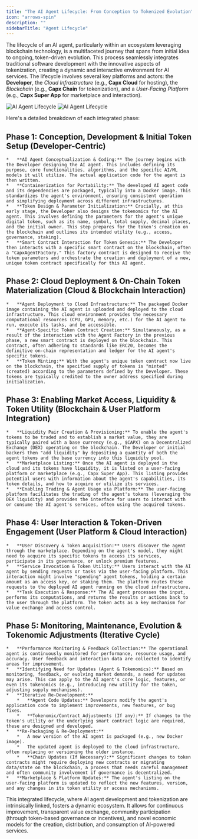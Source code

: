 ```yaml
---
title: "The AI Agent Lifecycle: From Conception to Tokenized Evolution"
icon: "arrows-spin"
description: ""
sidebarTitle: "Agent Lifecycle"
---
```

The lifecycle of an AI agent, particularly within an ecosystem leveraging blockchain technology, is a multifaceted journey that spans from initial idea to ongoing, token-driven evolution. This process seamlessly integrates traditional software development with the innovative aspects of tokenization, creating a dynamic and interactive environment for AI services. The lifecycle involves several key platforms and actors: the **Developer**, the *Cloud Infrastructure* (e.g., **Capx Cloud** for hosting), the *Blockchain* (e.g., **Capx Chain** for tokenization), and a *User-Facing Platform* (e.g., **Capx Super App** for marketplace and interaction).

<img
  className="hidden dark:block"
  src="/images/AI Agent Lifecycle.png"
  alt="AI Agent Lifecycle"
  about='AI Agent Lifecycle'
/>
<img
  className="block dark:hidden"
  src="/images/AI Agent Lifecycle.png"
  alt="AI Agent Lifecycle"
  about='AI Agent Lifecycle'
/>

Here's a detailed breakdown of each integrated phase:

## Phase 1: Conception, Development & Initial Token Setup (Developer-Centric)
    *   **AI Agent Conceptualization & Coding:** The journey begins with the Developer designing the AI agent. This includes defining its purpose, core functionalities, algorithms, and the specific AI/ML models it will utilize. The actual application code for the agent is then written.
    *   **Containerization for Portability:** The developed AI agent code and its dependencies are packaged, typically into a Docker image. This standardizes the agent's environment, ensuring consistent operation and simplifying deployment across different infrastructures.
    *   **Token Design & Parameter Initialization:** Crucially, at this early stage, the Developer also designs the tokenomics for the AI agent. This involves defining the parameters for the agent's unique digital token, such as its name, symbol, total supply, decimal places, and the initial owner. This step prepares for the token's creation on the blockchain and outlines its intended utility (e.g., access, governance, staking).
    *   **Smart Contract Interaction for Token Genesis:** The Developer then interacts with a specific smart contract on the blockchain, often a "CapxAgentFactory." This factory contract is designed to receive the token parameters and orchestrate the creation and deployment of a new, unique token contract specifically for this AI agent.

## Phase 2: Cloud Deployment & On-Chain Token Materialization (Cloud & Blockchain Interaction)
    *   **Agent Deployment to Cloud Infrastructure:** The packaged Docker image containing the AI agent is uploaded and deployed to the cloud infrastructure. This cloud environment provides the necessary computational resources (CPU, GPU, memory, etc.) for the AI agent to run, execute its tasks, and be accessible.
    *   **Agent-Specific Token Contract Creation:** Simultaneously, as a result of the interaction with the Agent Factory in the previous phase, a new smart contract is deployed on the blockchain. This contract, often adhering to standards like ERC20, becomes the definitive on-chain representation and ledger for the AI agent's specific tokens.
    *   **Token Minting:** With the agent's unique token contract now live on the blockchain, the specified supply of tokens is "minted" (created) according to the parameters defined by the Developer. These tokens are typically credited to the owner address specified during initialization.

## Phase 3: Enabling Market Access, Liquidity & Token Utility (Blockchain & User Platform Integration)
    *   **Liquidity Pair Creation & Provisioning:** To enable the agent's tokens to be traded and to establish a market value, they are typically paired with a base currency (e.g., $CAPX) on a Decentralized Exchange (DEX) operating on the blockchain. The Developer or initial backers then "add liquidity" by depositing a quantity of both the agent tokens and the base currency into this liquidity pool.
    *   **Marketplace Listing:** Once the AI agent is deployed in the cloud and its tokens have liquidity, it is listed on a user-facing platform or marketplace (e.g., Capx Super App). This listing provides potential users with information about the agent's capabilities, its token details, and how to acquire or utilize its services.
    *   **Enabling Trading & Agent Usage via Platform:** The user-facing platform facilitates the trading of the agent's tokens (leveraging the DEX liquidity) and provides the interface for users to interact with or consume the AI agent's services, often using the acquired tokens.

## Phase 4: User Interaction & Token-Driven Engagement (User Platform & Cloud Interaction)
    *   **User Discovery & Token Acquisition:** Users discover the agent through the marketplace. Depending on the agent's model, they might need to acquire its specific tokens to access its services, participate in its governance, or unlock premium features.
    *   **Service Invocation & Token Utility:** Users interact with the AI agent by sending requests or tasks via the user-facing platform. This interaction might involve "spending" agent tokens, holding a certain amount as an access key, or staking them. The platform routes these requests to the deployed AI agent running on the cloud infrastructure.
    *   **Task Execution & Response:** The AI agent processes the input, performs its computations, and returns the results or actions back to the user through the platform. The token acts as a key mechanism for value exchange and access control.

## Phase 5: Monitoring, Maintenance, Evolution & Tokenomic Adjustments (Iterative Cycle)
    *   **Performance Monitoring & Feedback Collection:** The operational agent is continuously monitored for performance, resource usage, and accuracy. User feedback and interaction data are collected to identify areas for improvement.
    *   **Identifying Need for Updates (Agent & Tokenomics):** Based on monitoring, feedback, or evolving market demands, a need for updates may arise. This can apply to the AI agent's core logic, features, or even its tokenomics (e.g., introducing new utility for the token, adjusting supply mechanisms).
    *   **Iterative Re-Development:**
        *   **Agent Code Updates:** Developers modify the agent's application code to implement improvements, new features, or bug fixes.
        *   **Tokenomic/Contract Adjustments (If any):** If changes to the token's utility or the underlying smart contract logic are required, these are designed and developed.
    *   **Re-Packaging & Re-Deployment:**
        *   A new version of the AI agent is packaged (e.g., new Docker image).
        *   The updated agent is deployed to the cloud infrastructure, often replacing or versioning the older instance.
        *   **Chain Updates (If Necessary):** Significant changes to token contracts might require deploying new contracts or migrating data/state on the blockchain, a process that needs careful management and often community involvement if governance is decentralized.
    *   **Marketplace & Platform Updates:** The agent's listing on the user-facing platform is updated to reflect the new features, version, and any changes in its token utility or access mechanisms.

This integrated lifecycle, where AI agent development and tokenization are intrinsically linked, fosters a dynamic ecosystem. It allows for continuous improvement, transparent value exchange, community participation (through token-based governance or incentives), and novel economic models for the creation, distribution, and consumption of AI-powered services.